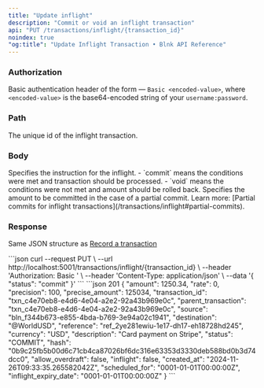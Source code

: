 ```yaml
---
title: "Update inflight"
description: "Commit or void an inflight transaction"
api: "PUT /transactions/inflight/{transaction_id}"
noindex: true
"og:title": "Update Inflight Transaction • Blnk API Reference"
---
```



### Authorization
Basic authentication header of the form — `Basic <encoded-value>`, where `<encoded-value>` is the base64-encoded string of your `username:password`.

### Path

<ParamField path="transaction_id" type="string" required>
  The unique id of the inflight transaction.
</ParamField>

### Body

<ParamField body="status" type="string" required>
  Specifies the instruction for the inflight. 
  - `commit` means the conditions were met and transaction should be processed.
  - `void` means the conditions were not met and amount should be rolled back.
</ParamField>
<ParamField body="amount" type="integer">
  Specifies the amount to be committed in the case of a partial commit. Learn more: [Partial commits for inflight transactions](/transactions/inflight#partial-commits).
</ParamField>

### Response

Same JSON structure as [Record a transaction](/reference/create-transaction#response)

<RequestExample>
```json
curl --request PUT \
  --url http://localhost:5001/transactions/inflight/{transaction_id} \
  --header 'Authorization: Basic <encoded-value>' \
  --header 'Content-Type: application/json' \
  --data '{
    "status": "commit"
  }'
```
</RequestExample>

<ResponseExample>
```json 201
{
    "amount": 1250.34,
    "rate": 0,
    "precision": 100,
    "precise_amount": 125034,
    "transaction_id": "txn_c4e70eb8-e4d6-4e04-a2e2-92a43b969e0c",
    "parent_transaction": "txn_c4e70eb8-e4d6-4e04-a2e2-92a43b969e0c",
    "source": "bln_f344b673-e855-4bda-b769-3e94a02c1941",
    "destination": "@WorldUSD",
    "reference": "ref_2ye281ewiu-1e17-dh17-eh18728hd245",
    "currency": "USD",
    "description": "Card payment on Stripe",
    "status": "COMMIT",
    "hash": "0b9c25fb5b00d6c71cb4ca87026bf6dc316e63353d3330deb588bd0b3d74dcc0",
    "allow_overdraft": false,
    "inflight": false,
    "created_at": "2024-11-26T09:33:35.265582042Z",
    "scheduled_for": "0001-01-01T00:00:00Z",
    "inflight_expiry_date": "0001-01-01T00:00:00Z"
}
```
</ResponseExample>

<NeedHelp />